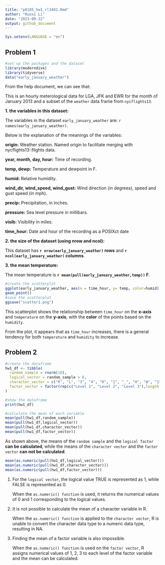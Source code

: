 ```yaml
---
title: "p8105_hw1_rl3401.Rmd"
author: "Ruoxi Li"
date: "2023-09-22"
output: github_document
---
```

```r
Sys.setenv(LANGUAGE = "en")
```
## Problem 1
```r
#set up the packages and the dataset
library(moderndive)
library(tidyverse)
data("early_january_weather")
```
From the help document, we can see that: 

This is an hourly meterological data for LGA, JFK and EWR for the month of January 2013 and a subset of the `weather` data frame from `nycflights13`.

**1. the variables in this dataset:**

   The variables in the dataset `early_january_weather` are: `r names(early_january_weather)`.
   
   Below is the explanation of the meanings of the variables:
   
**origin:** Weather station. Named origin to facilitate merging with nycflights13::flights data.

**year, month, day, hour:** Time of recording.

**temp, dewp:** Temperature and dewpoint in F.

**humid:** Relative humidity.

**wind_dir, wind_speed, wind_gust:** Wind direction (in degrees), speed and gust speed (in mph).

**precip:** Precipitation, in inches.

**pressure:** Sea level pressure in millibars.

**visib:** Visibility in miles.

**time_hour:** Date and hour of the recording as a POSIXct date

**2. the size of the dataset (using nrow and ncol):**

   This dataset has **`r nrow(early_january_weather)` rows** and **`r ncol(early_january_weather)` columns**.


**3. the mean temperature:**

   The mean temperature is **`r mean(pull(early_january_weather,temp))` F**.

```r
#create the scatterplot
ggplot(early_january_weather, aes(x = time_hour, y= temp, color=humid)) + 
geom_point()
#save the scatterplot
ggsave("scatter1.png")
```
This scatterplot shows the relationship between `time_hour` on the **x-axis** and `temperature` on the **y-axis**, with the **color** of the points  based on the `humidity`. 

From the plot, it appears that as `time_hour` increases, there is a general tendency for both `temperature` and `humidity` to increase.

## Problem 2

```r
#create the dataframe
hw1_df <- tibble(
  random_sample = rnorm(10),
  logical_vector = random_sample > 0, 
  character_vector = c("R", "L", "3", "4", "0", "1", "_", "H", "W", "1"),  
  factor_vector = factor(rep(c("Level 1", "Level 2", "Level 3"),length = 10), levels = c("Level 1", "Level 2", "Level 3"))
)
```
```r
#show the dataframe
print(hw1_df)
```

```r
#calculate the mean of each variable
mean(pull(hw1_df,random_sample))
mean(pull(hw1_df,logical_vector))
mean(pull(hw1_df,character_vector))
mean(pull(hw1_df,factor_vector))
```

As shown above, the means of the `random sample` and the `logical factor` **can be calculated**, while the means of the `character vector` and the `factor vector` **can not be calculated**.

```r
mean(as.numeric(pull(hw1_df,logical_vector)))
mean(as.numeric(pull(hw1_df,character_vector)))
mean(as.numeric(pull(hw1_df,factor_vector)))
```

1. For the `logical vector`, the logical value TRUE is represented as 1, while FALSE is represented as 0.
 
   When the `as.numeric() function` is used, it returns the numerical values of 0 and 1 corresponding to the logical values.

2. It is not possible to calculate the mean of a character variable in R.

   When the `as.numeric() function` is applied to the `character vector`, R is unable to convert the character data type to a numeric data type, resulting in NA.

3. Finding the mean of a factor variable is also impossible. 

   When the `as.numeric() function` is used on the `factor vector`, R assigns numerical values of 1, 2, 3 to each level of the factor variable and the mean can be calculated.